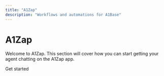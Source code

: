 ```yaml
---
title: "A1Zap"
description: "Workflows and automations for A1Base"
---
```


# A1Zap

Welcome to A1Zap. This section will cover how you can start getting your agent chatting on the A1Zap app.

<CardGroup cols={2}>
  <Card title="Quick Start" icon="rocket" href="/a1zap/messaging-api">
    Get started
  </Card>
</CardGroup>


